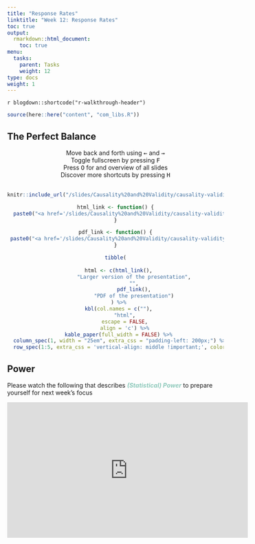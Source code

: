 ```yaml
---
title: "Response Rates"
linktitle: "Week 12: Response Rates"
toc: true
output:
  rmarkdown::html_document:
    toc: true
menu:
  tasks:
    parent: Tasks
    weight: 12
type: docs
weight: 1
---
```


`r blogdown::shortcode("r-walkthrough-header")`

```r
source(here::here("content", "com_libs.R"))
```

## The Perfect Balance

```{=html}
<center>
<div class="wrapper">
    <div class="icon leftright">
      <div class="tooltip"><span style=width:200px;>Move back and forth using <kbd>←</kbd> and <kbd>→</kbd></span></div>
      <span><i class="fas fa-map-signs"></i></span></div>
    <div class="icon info">
      <div class="tooltip"><span style=width:200px;>Toggle fullscreen by pressing <kbd>F</kbd></span></div>
      <span><i class="fas fa-expand-alt"></i></span>
    </div><div class="icon github">
      <div class="tooltip"><span style=width:200px;>Press <kbd>O</kbd> for and overview of all slides</span></div>
      <span><i class="far fa-images"></i></span>
    </div><div class="icon youtube">
      <div class="tooltip"><span style=width:200px;>Discover more shortcuts by pressing <kbd>H</kbd></span></div>
      <span><i class="fas fa-info-circle"></i></span>
    </div>
</div>
</center>
<br>
```

<center>
<div class="holder">

<div class="bigcol">
```r
knitr::include_url("/slides/Causality%20and%20Validity/causality-validity-pres.html")
```
</div>

<div class="smallcol">
```r
html_link <- function() {
  paste0("<a href='/slides/Causality%20and%20Validity/causality-validity-pres.html' target='_blank'>", "<img src='/logos/web-ico.png' alt='PCA presentation' width='35'>", "</a>")
}

pdf_link <- function() {
 paste0("<a href='/slides/Causality%20and%20Validity/causality-validity-flat.pdf' target='_blank'>", "<img src='/logos/pdf-ico.png' alt='PCA presentation PDF' width='35'>", "</a>")
}

tibble(
  
  html <- c(html_link(),
            "Larger version of the presentation",
            "",
            pdf_link(),
            "PDF of the presentation")
  ) %>%
  kbl(col.names = c(""),
      "html",
      escape = FALSE,
      align = 'c') %>%
  kable_paper(full_width = FALSE) %>%
  column_spec(1, width = "25em", extra_css = "padding-left: 200px;") %>%
  row_spec(1:5, extra_css = 'vertical-align: middle !important;', color = "#ffffff", background = "transparent")
```
</div>

</div>

<div class="clear">
</div>
</center>

## Power 

Please watch the following that describes <span style="color:#8ec9bb; font-weight: bold; font-style: italic;">(Statistical) Power</span> to prepare yourself for next week's focus

<p align="center">
  <iframe width="560" height="315" src="https://youtu.be/Rsc5znwR5FA" frameborder="0" allow="accelerometer; autoplay; encrypted-media; gyroscope; picture-in-picture" allowfullscreen></iframe>
</p>
